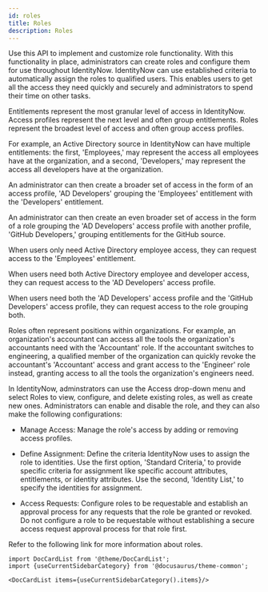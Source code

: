 ```yaml
---
id: roles
title: Roles
description: Roles
---
```




Use this API to implement and customize role functionality.
With this functionality in place, administrators can create roles and configure them for use throughout IdentityNow. 
IdentityNow can use established criteria to automatically assign the roles to qualified users. This enables users to get all the access they need quickly and securely and administrators to spend their time on other tasks.

Entitlements represent the most granular level of access in IdentityNow. 
Access profiles represent the next level and often group entitlements. 
Roles represent the broadest level of access and often group access profiles. 

For example, an Active Directory source in IdentityNow can have multiple entitlements: the first, 'Employees,' may represent the access all employees have at the organization, and a second, 'Developers,' may represent the access all developers have at the organization.

An administrator can then create a broader set of access in the form of an access profile, 'AD Developers' grouping the 'Employees' entitlement with the 'Developers' entitlement.

An administrator can then create an even broader set of access in the form of a role grouping the 'AD Developers' access profile with another profile, 'GitHub Developers,' grouping entitlements for the GitHub source.

When users only need Active Directory employee access, they can request access to the 'Employees' entitlement.

When users need both Active Directory employee and developer access, they can request access to the 'AD Developers' access profile.

When users need both the 'AD Developers' access profile and the 'GitHub Developers' access profile, they can request access to the role grouping both. 

Roles often represent positions within organizations. 
For example, an organization's accountant can access all the tools the organization's accountants need with the 'Accountant' role. 
If the accountant switches to engineering, a qualified member of the organization can quickly revoke the accountant's 'Accountant' access and grant access to the 'Engineer' role instead, granting access to all the tools the organization's engineers need.

In IdentityNow, adminstrators can use the Access drop-down menu and select Roles to view, configure, and delete existing roles, as well as create new ones. 
Administrators can enable and disable the role, and they can also make the following configurations: 

- Manage Access: Manage the role's access by adding or removing access profiles.

- Define Assignment: Define the criteria IdentityNow uses to assign the role to identities. 
Use the first option, 'Standard Criteria,' to provide specific criteria for assignment like specific account attributes, entitlements, or identity attributes. 
Use the second, 'Identity List,' to specify the identities for assignment.

- Access Requests: Configure roles to be requestable and establish an approval process for any requests that the role be granted or revoked. 
Do not configure a role to be requestable without establishing a secure access request approval process for that role first. 

Refer to the following link for more information about roles.




```mdx-code-block
import DocCardList from '@theme/DocCardList';
import {useCurrentSidebarCategory} from '@docusaurus/theme-common';

<DocCardList items={useCurrentSidebarCategory().items}/>
```
      
